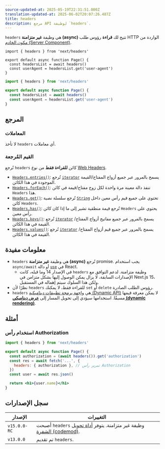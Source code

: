 ```yaml
---
source-updated-at: 2025-05-19T22:31:51.000Z
translation-updated-at: 2025-06-02T20:07:26.487Z
title: headers
description: مرجع API لوظيفة `headers`.
---
```


`headers` هي وظيفة **غير متزامنة (async)** تتيح لك **قراءة** رؤوس طلب HTTP الواردة من [مكون الخادم (Server Component)](/docs/app/getting-started/server-and-client-components).

```tsx filename="app/page.tsx" switcher
import { headers } from 'next/headers'

export default async function Page() {
  const headersList = await headers()
  const userAgent = headersList.get('user-agent')
}
```

```jsx filename="app/page.js" switcher
import { headers } from 'next/headers'

export default async function Page() {
  const headersList = await headers()
  const userAgent = headersList.get('user-agent')
}
```

## المرجع

### المعاملات

لا تأخذ `headers` أي معاملات.

### القيم المُرجعة

تُرجع `headers` كائن **للقراءة فقط** من نوع [Web Headers](https://developer.mozilla.org/docs/Web/API/Headers).

- [`Headers.entries()`](https://developer.mozilla.org/docs/Web/API/Headers/entries): تُرجع [`iterator`](https://developer.mozilla.org/docs/Web/JavaScript/Reference/Iteration_protocols) يسمح بالمرور عبر جميع أزواج المفتاح/القيمة الموجودة في هذا الكائن.
- [`Headers.forEach()`](https://developer.mozilla.org/docs/Web/API/Headers/forEach): تنفذ دالة معينة مرة واحدة لكل زوج مفتاح/قيمة في كائن `Headers` هذا.
- [`Headers.get()`](https://developer.mozilla.org/docs/Web/API/Headers/get): تُرجع سلسلة نصية [`String`](https://developer.mozilla.org/docs/Web/JavaScript/Reference/Global_Objects/String) تحتوي على جميع قيم رأس معين داخل كائن `Headers`.
- [`Headers.has()`](https://developer.mozilla.org/docs/Web/API/Headers/has): تُرجع قيمة منطقية تشير إلى ما إذا كان كائن `Headers` يحتوي على رأس معين.
- [`Headers.keys()`](https://developer.mozilla.org/docs/Web/API/Headers/keys): تُرجع [`iterator`](https://developer.mozilla.org/docs/Web/JavaScript/Reference/Iteration_protocols) يسمح بالمرور عبر جميع مفاتيح أزواج المفتاح/القيمة في هذا الكائن.
- [`Headers.values()`](https://developer.mozilla.org/docs/Web/API/Headers/values): تُرجع [`iterator`](https://developer.mozilla.org/docs/Web/JavaScript/Reference/Iteration_protocols) يسمح بالمرور عبر جميع قيم أزواج المفتاح/القيمة في هذا الكائن.

## معلومات مفيدة

- `headers` هي وظيفة **غير متزامنة (async)** تُرجع promise. يجب استخدام `async/await` أو دالة [`use`](https://react.dev/reference/react/use) في React.
  - في الإصدار 14 وما قبله، كانت `headers` وظيفة متزامنة. لدعم التوافق مع الإصدارات السابقة، لا يزال يمكن الوصول إليها بشكل متزامن في Next.js 15، ولكن هذا السلوك سيتم إهماله في المستقبل.
- نظرًا لأن `headers` للقراءة فقط، لا يمكنك `set` أو `delete` رؤوس الطلب الصادرة.
- `headers` هي [واجهة برمجة تطبيقات ديناميكية (Dynamic API)](/docs/app/getting-started/partial-prerendering#dynamic-rendering#dynamic-apis) لا يمكن معرفة قيمها مسبقًا. استخدامها سيؤدي إلى تحويل المسار إلى **[عرض ديناميكي (dynamic rendering)](/docs/app/getting-started/partial-prerendering#dynamic-rendering)**.

## أمثلة

### استخدام رأس Authorization

```jsx filename="app/page.js"
import { headers } from 'next/headers'

export default async function Page() {
  const authorization = (await headers()).get('authorization')
  const res = await fetch('...', {
    headers: { authorization }, // تمرير رأس Authorization
  })
  const user = await res.json()

  return <h1>{user.name}</h1>
}
```

## سجل الإصدارات

| الإصدار      | التغييرات                                                                                                |
| ------------ | ------------------------------------------------------------------------------------------------------ |
| `v15.0.0-RC` | أصبحت `headers` وظيفة غير متزامنة. يتوفر [أداة تحويل الشفرة (codemod)](/docs/app/guides/upgrading/codemods#150). |
| `v13.0.0`    | تم تقديم `headers`.                                                                                  |